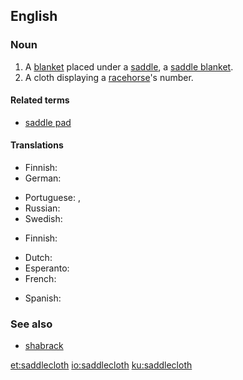 ==English==
{{wikipedia|saddle cloth}}

===Noun===
{{en-noun}}

# A [[blanket]] placed under a [[saddle]], a [[saddle blanket]].
# A cloth displaying a [[racehorse]]'s number.

====Related terms====
* [[saddle pad]]

====Translations====
{{trans-top|blanket placed under a saddle}}
* Finnish: {{t+|fi|satulahuopa}}
* German: {{t|de|Satteldecke|f}}
{{trans-mid}}
* Portuguese: {{t|pt|xairel|m}}, {{t|pt|sobreanca|f}}
* Russian: {{t+|ru|чепра́к|m|sc=Cyrl|tr=čeprák}}
* Swedish: {{t|sv|sadeltäcke|n}}
{{trans-bottom}}

{{trans-top|cloth displaying a racehorse's number}}
* Finnish: {{t+|fi|voilokki}}
{{trans-mid}}
{{trans-bottom}}

{{checktrans-top}}
* Dutch: {{t-check|nl|sjabrak}}
* Esperanto: {{t-check|eo|ĉabrako}}
* French: {{t+check|fr|chabraque|f}}
{{trans-mid}}
* Spanish: {{t+check|es|caparazón|m}}
{{trans-bottom}}

===See also===
* [[shabrack]]

[[et:saddlecloth]]
[[io:saddlecloth]]
[[ku:saddlecloth]]